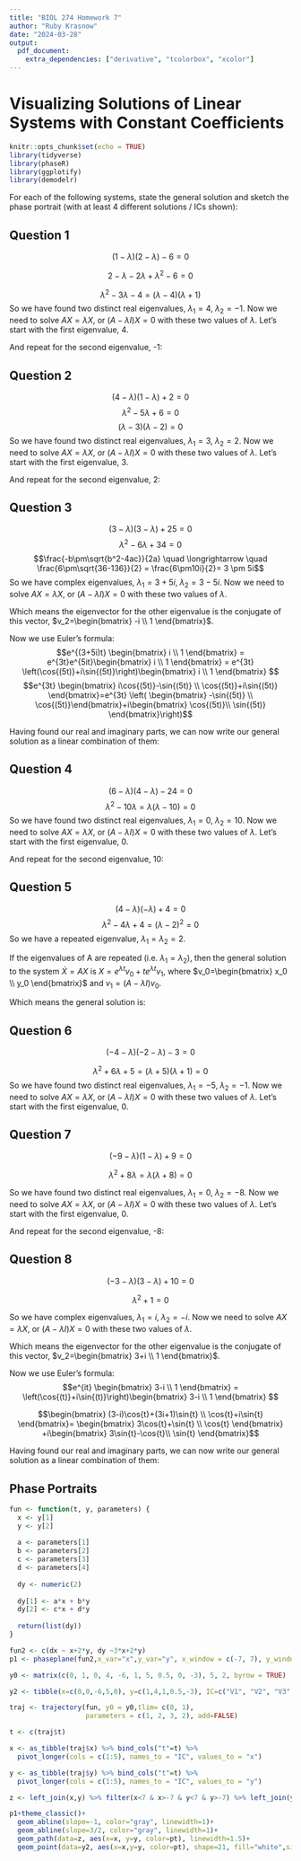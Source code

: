 ```yaml
---
title: "BIOL 274 Homework 7"
author: "Ruby Krasnow"
date: "2024-03-28"
output:
  pdf_document:
    extra_dependencies: ["derivative", "tcolorbox", "xcolor"]
---
```

# Visualizing Solutions of Linear Systems with Constant Coefficients

```r
knitr::opts_chunk$set(echo = TRUE)
library(tidyverse)
library(phaseR)
library(ggplotify)
library(demodelr)
```

For each of the following systems, state the general solution and sketch the phase portrait (with at least 4 different solutions / ICs shown):

## Question 1 
\begin{align*}
      \dot{x} &= x+2y \\
      \dot{y} &= 3x+2y
\end{align*}

\begin{equation*}
A = \begin{bmatrix} 
    1 & 2 \\
    3 & 2 \end{bmatrix}
  \end{equation*}

\begin{equation*}
\det{\begin{bmatrix} 
    1-\lambda & 2 \\
    3 & 2-\lambda \end{bmatrix}}=0 \\
\end{equation*}

$$ \left(1-\lambda\right) \left(2-\lambda\right)-6=0 $$

$$2-\lambda-2\lambda+\lambda^2-6=0 $$

$$\lambda^2-3\lambda-4=(\lambda-4)(\lambda+1) $$
So we have found two distinct real eigenvalues, $\lambda_1=4, \; \lambda_2=-1$. Now we need to solve $AX=\lambda X$, or $(A-\lambda I)X=0$ with these two values of $\lambda$. Let's start with the first eigenvalue, 4.

\begin{equation*}
A-4I=\begin{bmatrix} 
    1-4 & 2 \\
    3 & 2-4 \end{bmatrix}= \begin{bmatrix} 
    -3 & 2 \\
    3 & -2 \end{bmatrix} \longrightarrow{}
 \begin{bmatrix} 
  -3 & 2 \\  
  0 & 0
 \end{bmatrix} \end{equation*}
 
 \begin{equation*} 
  -3x_1+2x_2=0 \quad \rightarrow{} \quad 2x_2=3x_1 \quad \rightarrow{} \quad 
  v_1=
   \begin{bmatrix} 2 \\ 3  \end{bmatrix}
\end{equation*}

And repeat for the second eigenvalue, -1:
\begin{equation*}
A-(-I)=\begin{bmatrix} 
    1+1 & 2 \\
    3 & 2+1 \end{bmatrix}= \begin{bmatrix} 
    2 & 2 \\
    3 & 3 \end{bmatrix} \longrightarrow{}
 \begin{bmatrix} 
  1 & 1 \\  
  0 & 0
 \end{bmatrix} \end{equation*}
 
 \begin{equation*} 
  x_1+x_2=0 \quad \rightarrow{} \quad x_2=-x_1 \quad \rightarrow{} \quad 
  v_2=
   \begin{bmatrix} 1 \\ -1  \end{bmatrix}
\end{equation*}

\begin{tcolorbox}[colback=white, title=Solution]
$$X=C_1e^{4 t}\begin{bmatrix} 2 \\ 3  \end{bmatrix} +C_2e^{- t}\begin{bmatrix} 1 \\ -1 \end{bmatrix}$$
\end{tcolorbox}

\begin{tcolorbox}[colback=blue!5!white,colframe=blue!75!black,title=Check solution]
$$X'=C_1\begin{bmatrix} 8e^{4 t} \\ 12e^{4 t}  \end{bmatrix} +C_2\begin{bmatrix} -e^{-t} \\ e^{- t} \end{bmatrix}$$
$$x'= 8C_1e^{4 t}-C_2e^{-t}=2C_1e^{4 t}+C_2e^{- t}+2(3C_1e^{4 t}-C_2e^{- t})=x+2y$$
$$y'= 12C_1e^{4 t}+C_2e^{-t}=3(2C_1e^{4 t}+C_2e^{- t})+2(3C_1e^{4 t}-C_2e^{- t})=3x+2y$$
\end{tcolorbox}

## Question 2

\begin{align*}
      \dot{x} &= 4x+2y \\
      \dot{y} &= -x+y
\end{align*}

\begin{equation*}
A = \begin{bmatrix} 
    4 & 2 \\
    -1 & 1 \end{bmatrix}
  \end{equation*}

\begin{equation*}
\det{\begin{bmatrix} 
    4-\lambda & 2 \\
    -1 & 1-\lambda \end{bmatrix}}=0 \\
\end{equation*}


$$ \left(4-\lambda\right) \left(1-\lambda\right)+2=0 $$
$$ \lambda^2-5\lambda+6=0 $$
$$ \left(\lambda-3\right) \left(\lambda-2\right)=0 $$
So we have found two distinct real eigenvalues, $\lambda_1=3, \; \lambda_2=2$. Now we need to solve $AX=\lambda X$, or $(A-\lambda I)X=0$ with these two values of $\lambda$. Let's start with the first eigenvalue, 3.

\begin{equation*}
A-3I=\begin{bmatrix} 
    4-3 & 2 \\
    -1 & 1-3 \end{bmatrix}= \begin{bmatrix} 
    1 & 2 \\
    -1 & -2 \end{bmatrix} \longrightarrow{}
 \begin{bmatrix} 
  1 & 2 \\  
  0 & 0
 \end{bmatrix} \end{equation*}
 
  \begin{equation*} 
  x_1+2x_2=0 \quad \rightarrow{} \quad 2x_2=-x_1 \quad \rightarrow{} \quad 
  v_1=
   \begin{bmatrix} 2 \\ -1  \end{bmatrix}
\end{equation*}
 
 And repeat for the second eigenvalue, 2:
 \begin{equation*}
A-2I=\begin{bmatrix} 
    4-2 & 2 \\
    -1 & 1-2 \end{bmatrix}= \begin{bmatrix} 
    2 & 2 \\
    -1 & -1 \end{bmatrix} \longrightarrow{}
 \begin{bmatrix} 
  1 & 1 \\  
  0 & 0
 \end{bmatrix} \end{equation*}
 
  \begin{equation*} 
  x_1+x_2=0 \quad \rightarrow{} \quad x_2=-x_1 \quad \rightarrow{} \quad 
  v_2=
   \begin{bmatrix} 1 \\ -1  \end{bmatrix}
\end{equation*}
 
 \begin{tcolorbox}[colback=white, title=Solution]
$$X=C_1e^{3 t}\begin{bmatrix} 2 \\ -1  \end{bmatrix} +C_2e^{2 t}\begin{bmatrix} 1 \\ -1 \end{bmatrix}$$
\end{tcolorbox}
 
\begin{tcolorbox}[colback=blue!5!white,colframe=blue!75!black,title=Check solution]

$$x'= 6C_1e^{3 t}+2C_2e^{2t}=4(2C_1e^{3 t}+C_2e^{2 t})+2(-C_1e^{3 t}-C_2e^{2 t})=4x+2y$$

$$y'= -3C_1e^{3 t}-2C_2e^{2t}=-(2C_1e^{3 t}+C_2e^{2 t})+(-C_1e^{3 t}-C_2e^{2 t})=-x+y$$
\end{tcolorbox}
 
## Question 3

\begin{align*}
      \dot{x} &= 3x-5y \\
      \dot{y} &= 5x+3y
\end{align*}

\begin{equation*}
A = \begin{bmatrix} 
    3 & -5 \\
    5 & 3 \end{bmatrix}
  \end{equation*}

\begin{equation*}
\det{\begin{bmatrix} 
    3-\lambda & -5 \\
    5 & 3-\lambda \end{bmatrix}}=0 \\
\end{equation*}

$$ \left(3-\lambda\right) \left(3-\lambda\right)+25=0 $$
$$ \lambda^2-6\lambda+34=0 $$
$$\frac{-b\pm\sqrt{b^2-4ac}}{2a} \quad \longrightarrow \quad \frac{6\pm\sqrt{36-136}}{2} = \frac{6\pm10i}{2}= 3 \pm 5i$$
So we have complex eigenvalues, $\lambda_1=3+5i, \; \lambda_2=3-5i$. Now we need to solve $AX=\lambda X$, or $(A-\lambda I)X=0$ with these two values of $\lambda$.

\begin{equation*}
A-(3+5i)I=\begin{bmatrix} 
    3-3-5i & -5 \\
    5 & 3-3-5i \end{bmatrix}= \begin{bmatrix} 
    -5i & -5 \\
    5 & -5i \end{bmatrix} \quad \rightarrow{} \quad  
    \begin{bmatrix} 
    i & 1 \\
    0 & 0 \end{bmatrix}
\end{equation*}


\begin{equation*} 
  ix_1+x_2=0 \quad \rightarrow{} \quad ix_1=-x_2 \quad \rightarrow{} \quad v_1=
   \begin{bmatrix} i \\ 1  \end{bmatrix}
\end{equation*}

Which means the eigenvector for the other eigenvalue is the conjugate of this vector, $v_2=\begin{bmatrix} -i \\ 1  \end{bmatrix}$.

Now we use Euler's formula:
$$e^{(3+5i)t} \begin{bmatrix} i \\ 1  \end{bmatrix} = e^{3t}e^{5it}\begin{bmatrix} i \\ 1  \end{bmatrix} = e^{3t} \left(\cos{(5t)}+i\sin{(5t)}\right)\begin{bmatrix} i \\ 1 \end{bmatrix} $$
$$e^{3t} \begin{bmatrix} i\cos{(5t)}-\sin{(5t)} \\ \cos{(5t)}+i\sin{(5t)} \end{bmatrix}=e^{3t} \left(  \begin{bmatrix} -\sin{(5t)} \\ \cos{(5t)}\end{bmatrix}+i\begin{bmatrix} \cos{(5t)}\\ \sin{(5t)} \end{bmatrix}\right)$$

Having found our real and imaginary parts, we can now write our general solution as a linear combination of them:
\begin{tcolorbox}[colback=white, title=Solution]
$$X=C_1e^{3t} \begin{bmatrix} -\sin{5t} \\ \cos{5t} \end{bmatrix}+
C_2e^{3t} \begin{bmatrix} \cos{5t} \\ \sin{5t} \end{bmatrix} $$
\end{tcolorbox}

\begin{tcolorbox}[colback=blue!5!white,colframe=blue!75!black,title=Check solution]
$$x=-C_1e^{3t}\sin{5t}+C_2e^{3t}\cos{5t} $$
$$y=C_1e^{3t}\cos{5t}+C_2e^{3t}\sin{5t} $$
\begin{align*}
\dot{x} &= -5 C_1e^{3t}\cos{5t}-3C_1e^{3t}\sin{5t}-5C_2e^{3t}\sin{5t}+3 C_2e^{3t}\cos{5t} \\
        &= 3 \left( -C_1e^{3t}\sin{5t}+C_2e^{3t}\cos{5t} \right)- 5\left( C_1e^{3t}\cos{5t}+C_2e^{3t}\sin{5t}\right) \\
        &= 3x-5y
\end{align*}

\begin{align*}
\dot{y} &= -5 C_1e^{3t}\sin{5t}+3C_1e^{3t}\cos{5t}+5C_2e^{3t}\cos{5t}+3C_2e^{3t}\sin{5t} \\
        &= 5 \left( -C_1e^{3t}\sin{5t}+C_2e^{3t}\cos{5t} \right)+3\left( C_1e^{3t}\cos{5t}+C_2e^{3t}\sin{5t}\right) \\
        &= 5x+3y
\end{align*}
\end{tcolorbox}

## Question 4

\begin{align*}
      \dot{x} &= 6x-8y \\
      \dot{y} &= -3x+4y
\end{align*}

\begin{equation*}
A = \begin{bmatrix} 
    6 & -8 \\
    -3 & 4 \end{bmatrix}
  \end{equation*}

\begin{equation*}
\det{\begin{bmatrix} 
    6-\lambda & -8 \\
    -3 & 4-\lambda \end{bmatrix}}=0 \\
\end{equation*}

$$ \left(6-\lambda\right) \left(4-\lambda\right)-24=0 $$
$$\lambda^2-10\lambda=\lambda(\lambda-10)=0 $$
So we have found two distinct real eigenvalues, $\lambda_1=0, \; \lambda_2=10$. Now we need to solve $AX=\lambda X$, or $(A-\lambda I)X=0$ with these two values of $\lambda$. Let's start with the first eigenvalue, 0.

\begin{equation*}
A-0I=\begin{bmatrix} 
   6 & -8 \\
    -3 & 4 \end{bmatrix} \quad \rightarrow{} \quad  
    \begin{bmatrix} 
    3 & -4 \\
    0 & 0 \end{bmatrix} \end{equation*}

\begin{equation*} 
  3x_1-4x_2=0 \quad \rightarrow{} \quad 3x_1=4x_2 \quad \rightarrow{} \quad v_1=
   \begin{bmatrix} 4 \\ 3  \end{bmatrix}
\end{equation*}

 And repeat for the second eigenvalue, 10:
\begin{equation*}
A-10I=\begin{bmatrix} 
   6-10 & -8 \\
    -3 & 4-10 \end{bmatrix} =
    \begin{bmatrix} 
   -4 & -8 \\
    -3 & -6 \end{bmatrix} \quad \rightarrow{} \quad  
    \begin{bmatrix} 
    1 & 2 \\
    0 & 0 \end{bmatrix} \end{equation*}

\begin{equation*} 
  x_1+2x_2=0 \quad \rightarrow{} \quad x_1=-2x_2 \quad \rightarrow{} \quad v_2=
   \begin{bmatrix} -2 \\ 1  \end{bmatrix}
\end{equation*}


\begin{tcolorbox}[colback=white, title=Solution]
$$X=C_1\begin{bmatrix} 4 \\ 3  \end{bmatrix} +C_2e^{10 t}\begin{bmatrix} -2 \\ 1 \end{bmatrix}$$
\end{tcolorbox}
\begin{tcolorbox}[colback=blue!5!white,colframe=blue!75!black,title=Check solution]

$$x'= -20C_2e^{10t}=6(4C_1-2C_2e^{10t)}-8(3C_1+C_2e^{10 t})=6x-8y$$
$$y'= 10C_2e^{10t}=-3(4C_1-2C_2e^{10t)}+4(3C_1+C_2e^{10 t})=-3x+4y$$
\end{tcolorbox}


## Question 5

\begin{align*}
      \dot{x} &= 4x-2y \\
      \dot{y} &= 2x
\end{align*}

\begin{equation*}
A = \begin{bmatrix} 
    4 & -2 \\
    2 & 0 \end{bmatrix}
  \end{equation*}

\begin{equation*}
\det{\begin{bmatrix} 
    4-\lambda & -2 \\
    2 & -\lambda \end{bmatrix}}=0 \\
\end{equation*}

$$ \left(4-\lambda\right) \left(-\lambda\right)+4=0 $$
$$\lambda^2-4\lambda+4=(\lambda-2)^2=0 $$
So we have a repeated eigenvalue, $\lambda_1=\lambda_2=2$.

If the eigenvalues of A are repeated (i.e. $\lambda_1=\lambda_2$), then the general solution to the system $\dot{X}=AX$ is $X=e^{\lambda t} v_0+te^{\lambda t} v_1$, where $v_0=\begin{bmatrix} x_0 \\ y_0 \end{bmatrix}$ and $v_1 = (A-\lambda I)v_0$.

\begin{align*}
v_1 &= (A-2I)v_0 \\
    &= \begin{bmatrix} 
    2 & -2 \\
    2 & -2 \end{bmatrix} \begin{bmatrix} x_0 \\ y_0 \end{bmatrix} \\
    &= \begin{bmatrix} 2x_0-2y_0 \\ 2x_0-2y_0 \end{bmatrix}
\end{align*}

Which means the general solution is:
\begin{tcolorbox}[colback=white, title=Solution]
$$X=e^{2t} \begin{bmatrix} x_0 \\ y_0 \end{bmatrix}+2te^{2t}\begin{bmatrix} x_0-y_0 \\ x_0-y_0 \end{bmatrix}$$
\end{tcolorbox}
\begin{tcolorbox}[colback=blue!5!white,colframe=blue!75!black,title=Check solution]
\begin{align*}
\dot{x}&= 2e^{2t} x_0 + 4te^{2t} (x_0-y_0)+ 2e^{2t} (x_0-y_0) \\
       &= 4e^{2t} x_0 + 4te^{2t} (x_0-y_0)-2e^{2t} y_0 \\
       &= 4(e^{2t} x_0 + 2te^{2t} (x_0-y_0))-2(e^{2t} y_0 + 2te^{2t} (x_0-y_0)) \\
       &= 4x-2y
\end{align*}

\begin{align*}
\dot{y}&= 2e^{2t} y_0 + 4te^{2t} (x_0-y_0)+ 2e^{2t} (x_0-y_0) \\
       &= 2e^{2t} x_0 + 4te^{2t} (x_0-y_0)\\
       &= 2(e^{2t} x_0 + 2te^{2t} (x_0-y_0)) \\
       &= 2x
\end{align*}
\end{tcolorbox}

## Question 6

\begin{align*}
      \dot{x} &= -4x+y \\
      \dot{y} &= 3x-2y
\end{align*}

\begin{equation*}
A = \begin{bmatrix} 
    -4 & 1 \\
    3 & -2 \end{bmatrix}
  \end{equation*}

\begin{equation*}
\det{\begin{bmatrix} 
    -4-\lambda & 1 \\
    3 & -2-\lambda \end{bmatrix}}=0 \\
\end{equation*}

$$ \left(-4-\lambda\right) \left(-2-\lambda\right)-3=0 $$


$$\lambda^2+6\lambda+5=(\lambda+5)(\lambda+1)=0 $$
So we have found two distinct real eigenvalues, $\lambda_1=-5, \; \lambda_2=-1$. Now we need to solve $AX=\lambda X$, or $(A-\lambda I)X=0$ with these two values of $\lambda$. Let's start with the first eigenvalue, 0.

\begin{equation*}
A+5I=\begin{bmatrix} 
    -4+5 & 1 \\
    3 & -2+5 \end{bmatrix} =
    \begin{bmatrix} 
    1 & 1 \\
    3 & 3 \end{bmatrix} \quad \rightarrow{} \quad  
    \begin{bmatrix} 
    1 & 1 \\
    0 & 0 \end{bmatrix} \end{equation*}

\begin{equation*} 
  x_1+x_2=0 \quad \rightarrow{} \quad x_1=-x_2 \quad \rightarrow{} \quad v_2=
   \begin{bmatrix} 1 \\ -1  \end{bmatrix}
\end{equation*}

\begin{equation*}
A+I=\begin{bmatrix} 
    -4+1 & 1 \\
    3 & -2+1 \end{bmatrix} =
    \begin{bmatrix} 
    -3 & 1 \\
    3 & -1 \end{bmatrix} \quad \rightarrow{} \quad  
    \begin{bmatrix} 
    3 & -1 \\
    0 & 0 \end{bmatrix} \end{equation*}

\begin{equation*} 
  3x_1-x_2=0 \quad \rightarrow{} \quad 3x_1=x_2 \quad \rightarrow{} \quad v_2=
   \begin{bmatrix} 1 \\ 3  \end{bmatrix}
\end{equation*}


 \begin{tcolorbox}[colback=white, title=Solution]
$$X=C_1e^{-5 t}\begin{bmatrix} 1 \\ -1  \end{bmatrix} +C_2e^{- t}\begin{bmatrix} 1 \\ 3 \end{bmatrix}$$
\end{tcolorbox}

\begin{tcolorbox}[colback=blue!5!white,colframe=blue!75!black,title=Check solution]
$$x'=-5C_1e^{-5 t}-C_2 e^{- t}=-4(C_1e^{-5 t}+C_2 e^{- t})+(-C_1e^{-5 t}+3C_2 e^{- t})=-4x+y $$
$$y'=5C_1e^{-5 t}-3C_2 e^{- t}=3(C_1e^{-5 t}+C_2 e^{- t})-2(-C_1e^{-5 t}+3C_2 e^{- t})=3x-2y $$
\end{tcolorbox}


## Question 7

\begin{align*}
      \dot{x} &= -9x-3y \\
      \dot{y} &= 3x+y
\end{align*}

\begin{equation*}
A = \begin{bmatrix} 
    -9 & -3 \\
    3 & 1 \end{bmatrix}
  \end{equation*}

\begin{equation*}
\det{\begin{bmatrix} 
    -9-\lambda & -3 \\
    3 & 1-\lambda \end{bmatrix}}=0 \\
\end{equation*}


$$ \left(-9-\lambda\right) \left(1-\lambda\right)+9=0 $$

$$\lambda^2+8\lambda=\lambda(\lambda+8)=0 $$

So we have found two distinct real eigenvalues, $\lambda_1=0, \; \lambda_2=-8$. Now we need to solve $AX=\lambda X$, or $(A-\lambda I)X=0$ with these two values of $\lambda$. Let's start with the first eigenvalue, 0.

\begin{equation*}
A-0I=\begin{bmatrix} 
  -9 & -3 \\
    3 & 1 \end{bmatrix} \quad \rightarrow{} \quad  
    \begin{bmatrix} 
    3 & 1 \\
    0 & 0 \end{bmatrix} \end{equation*}

\begin{equation*} 
  3x_1+x_2=0 \quad \rightarrow{} \quad 3x_1=-x_2 \quad \rightarrow{} \quad v_1=
   \begin{bmatrix} 1 \\ -3  \end{bmatrix}
\end{equation*}

 And repeat for the second eigenvalue, -8:
\begin{equation*}
A+8I=\begin{bmatrix} 
    -9+8 & -3 \\
    3 & 1+8 \end{bmatrix} =
    \begin{bmatrix} 
   -1 & -3 \\
    3 & 9 \end{bmatrix} \quad \rightarrow{} \quad  
    \begin{bmatrix} 
    1 & 3 \\
    0 & 0 \end{bmatrix} \end{equation*}

\begin{equation*} 
  x_1+3x_2=0 \quad \rightarrow{} \quad x_1=-3x_2 \quad \rightarrow{} \quad v_2=
   \begin{bmatrix} 3 \\ -1  \end{bmatrix}
\end{equation*}

 \begin{tcolorbox}[colback=white, title=Solution]
$$X=C_1\begin{bmatrix} 1 \\ -3  \end{bmatrix} +C_2e^{-8t}\begin{bmatrix} 3 \\ -1 \end{bmatrix}$$
\end{tcolorbox}

\begin{tcolorbox}[colback=blue!5!white,colframe=blue!75!black,title=Check solution]
$$x'=-24C_2e^{-8t}= -9(C_1+3C_2e^{-8t})-3(-3C_1-C_2e^{-8t})=-9x-3y$$
$$y'=8C_2e^{-8t}=3(C_1+3C_2e^{-8t})+(-3C_1-C_2e^{-8t})=3x+y $$

\end{tcolorbox}


## Question 8

\begin{align*}
      \dot{x} &= -3x+10y \\
      \dot{y} &= -x+3y
\end{align*}

\begin{equation*}
A = \begin{bmatrix} 
    -3 & 10 \\
    -1 & 3 \end{bmatrix}
  \end{equation*}

\begin{equation*}
\det{\begin{bmatrix} 
    -3-\lambda & 10 \\
    -1 & 3-\lambda \end{bmatrix}}=0 \\
\end{equation*}

$$ \left(-3-\lambda\right) \left(3-\lambda\right)+10=0 $$

$$\lambda^2+1=0 $$

So we have complex eigenvalues, $\lambda_1=i, \; \lambda_2=-i$. Now we need to solve $AX=\lambda X$, or $(A-\lambda I)X=0$ with these two values of $\lambda$.

\begin{equation*}
A-iI=\begin{bmatrix} 
    -3-i & 10 \\
    -1 & 3-i \end{bmatrix}\quad \rightarrow{} \quad  
    \begin{bmatrix} 
    -1 & 3-i \\
    0 & 0 \end{bmatrix}
\end{equation*}


\begin{equation*} 
  -x_1+(3-i)x_2=0 \quad \rightarrow{} \quad x_1=(3-i)x_2 \quad \rightarrow{} \quad v_1=
   \begin{bmatrix} 3-i \\ 1  \end{bmatrix}
\end{equation*}

Which means the eigenvector for the other eigenvalue is the conjugate of this vector, $v_2=\begin{bmatrix} 3+i \\ 1  \end{bmatrix}$.

Now we use Euler's formula:
$$e^{it} \begin{bmatrix} 3-i \\ 1  \end{bmatrix} = \left(\cos{(t)}+i\sin{(t)}\right)\begin{bmatrix} 3-i \\ 1 \end{bmatrix} $$

$$\begin{bmatrix} (3-i)\cos{t}+(3i+1)\sin{t} \\ \cos{t}+i\sin{t} \end{bmatrix}=  
\begin{bmatrix} 3\cos{t}+\sin{t} \\ \cos{t} \end{bmatrix} +i\begin{bmatrix} 3\sin{t}-\cos{t}\\ \sin{t} \end{bmatrix}$$


Having found our real and imaginary parts, we can now write our general solution as a linear combination of them:
\begin{tcolorbox}[colback=white, title=Solution]
$$X=C_1 \begin{bmatrix} 3\cos{t}+\sin{t} \\ \cos{t} \end{bmatrix}+
C_2 \begin{bmatrix} 3\sin{t}-\cos{t}\\ \sin{t} \end{bmatrix} $$
\end{tcolorbox}

\begin{tcolorbox}[colback=blue!5!white,colframe=blue!75!black,title=Check solution]

\begin{align*}
x'&=-3C_1\sin{t}+C_1\cos{t}+3C_2 \cos{t}+C_2\sin{t} \\
  &= -3(3C_1\cos{t}+C_1\sin{t}+3C_2\sin{t}-C_2\cos{t})+ 10(C_1 \cos{t}+C_2\sin{t}) \\
  &= -3x+10y
\end{align*}

\begin{align*}
y'&=-C_1\sin{t}+C_2 \cos{t} \\
  &= -(3C_1\cos{t}+C_1\sin{t}+3C_2\sin{t}-C_2\cos{t})+ 3(C_1 \cos{t}+C_2\sin{t}) \\
  &= -x+3y
\end{align*}
\end{tcolorbox}

## Phase Portraits

```r
fun <- function(t, y, parameters) {
  x <- y[1]
  y <- y[2]
  
  a <- parameters[1]
  b <- parameters[2]
  c <- parameters[3]
  d <- parameters[4]
 
  dy <- numeric(2)
  
  dy[1] <- a*x + b*y
  dy[2] <- c*x + d*y  
  
  return(list(dy))
}

```

```r
fun2 <- c(dx ~ x+2*y, dy ~3*x+2*y)
p1 <- phaseplane(fun2,x_var="x",y_var="y", x_window = c(-7, 7), y_window = c(-7, 7))

y0 <- matrix(c(0, 1, 0, 4, -6, 1, 5, 0.5, 0, -3), 5, 2, byrow = TRUE)

y2 <- tibble(x=c(0,0,-6,5,0), y=c(1,4,1,0.5,-3), IC=c("V1", "V2", "V3", "V4", "V5"))%>% mutate(pt = paste0("(",x, ",", y, ")"))
```

```r
traj <- trajectory(fun, y0 = y0,tlim= c(0, 1), 
                   parameters = c(1, 2, 3, 2), add=FALSE)

t <- c(traj$t)

x <- as_tibble(traj$x) %>% bind_cols("t"=t) %>% 
  pivot_longer(cols = c(1:5), names_to = "IC", values_to = "x")

y <- as_tibble(traj$y) %>% bind_cols("t"=t) %>% 
  pivot_longer(cols = c(1:5), names_to = "IC", values_to = "y")

z <- left_join(x,y) %>% filter(x<7 & x>-7 & y<7 & y>-7) %>% left_join(y2 %>% select(IC, pt), by="IC")

```

```r
p1+theme_classic()+
  geom_abline(slope=-1, color="gray", linewidth=1)+
  geom_abline(slope=3/2, color="gray", linewidth=1)+
  geom_path(data=z, aes(x=x, y=y, color=pt), linewidth=1.5)+
  geom_point(data=y2, aes(x=x,y=y, color=pt), shape=21, fill="white",size=5, stroke=2)+labs(color="IC")

```


